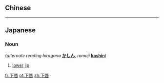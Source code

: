 {{also|下脣}}
==Chinese==
{{zh-see|下脣}}

----

==Japanese==
{{ja-kanjitab|下|唇}}

===Noun===
{{ja-noun|したくちびる}} (''alternate reading hiragana'' '''[[かしん]]''', ''romaji'' '''[[kashin]]''')

# [[lower]] [[lip]]

[[fr:下唇]]
[[pt:下唇]]
[[zh:下唇]]